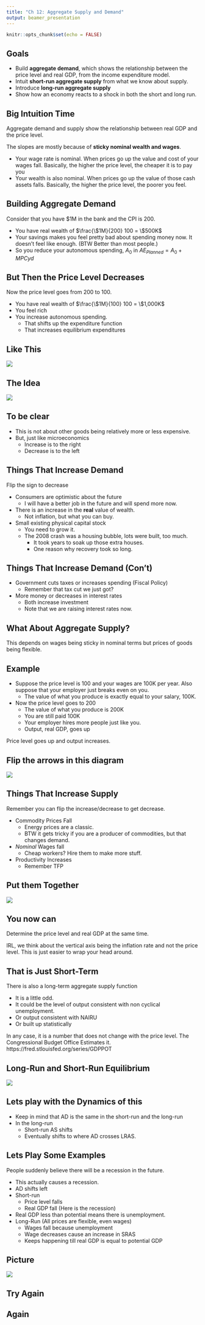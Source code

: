 ```yaml
---
title: "Ch 12: Aggregate Supply and Demand"
output: beamer_presentation
---
```


```r
knitr::opts_chunk$set(echo = FALSE)
```

## Goals

+ Build **aggregate demand**, which shows the relationship between the price level and real GDP, from the income expenditure model.
+ Intuit **short-run aggregate supply** from what we know about supply.
+ Introduce **long-run aggregate supply**
+ Show how an economy reacts to a shock in both the short and long run.


## Big Intuition Time

Aggregate demand and supply show the relationship between real GDP and the price level.

The slopes are mostly because of **sticky nominal wealth and wages**.

+ Your wage rate is nominal.  When prices go up the value and cost of your wages fall.  Basically, the higher the price level, the cheaper it is to pay you
+ Your wealth is also nominal.  When prices go up the value of those cash assets falls. Basically, the higher the price level, the poorer you feel.

## Building Aggregate Demand

Consider that you have \$1M in the bank and the CPI is 200.

+ You have real wealth of $\frac{\$1M}{200} 100 = 
\$500K$
+ Your savings makes you feel pretty bad about spending money now. It doesn't feel like enough. (BTW Better than most people.)
+ So you reduce your autonomous spending, $A_0$ in  $AE_{Planned} = A_0 + MPC yd$

## But Then the Price Level Decreases

Now the price level goes from 200 to 100.

+ You have real wealth of $\frac{\$1M}{100} 100 = 
\$1,000K$
+ You feel rich 
+ You increase autonomous spending.
    + That shifts up the expenditure function
    + That increases equilibrium expenditures
    
## Like This

![](krugmacro5e_fig_12_02.png)

## The Idea


![](krugmacro5e_fig_12_03.png)


## To be clear

+ This is not about other goods being relatively more or less expensive.
+ But, just like microeconomics
    + Increase is to the right
    + Decrease is to the left
    
## Things That Increase Demand 

Flip the sign to decrease

+ Consumers are optimistic about the future
    + I will have a better job in the future and will spend more now.
+ There is an increase in the **real** value of wealth.
    + Not inflation, but what you can buy.
+ Small existing physical capital stock
    + You need to grow it.
    + The 2008 crash was a housing bubble, lots were built, too much.  
        + It took years to soak up those extra houses.
        + One reason why recovery took so long.
        
## Things That Increase Demand (Con't)
        
+ Government cuts taxes or increases spending (Fiscal Policy)
    + Remember that tax cut we just got?
+ More money or decreases in interest rates
    + Both increase investment
    + Note that we are raising interest rates now.
    
## What About Aggregate Supply?

This depends on wages being sticky in nominal terms but prices of goods being flexible.

## Example

+ Suppose the price level is 100 and your wages are 100K per year.  Also suppose that your employer just breaks even on you.  
    + The value of what you produce is exactly equal to your salary, 100K.
+ Now the price level goes to 200
    + The value of what you produce is 200K
    + You are still paid 100K
    + Your employer hires more people just like you.
    + Output, real GDP, goes up

Price level goes up and output increases.

## Flip the arrows in this diagram

![](krugmacro5e_fig_12_05.png)  

## Things That Increase Supply

Remember you can flip the increase/decrease to get decrease.

+ Commodity Prices Fall
    + Energy prices are a classic.
    + BTW it gets tricky if you are  a producer of commodities, but that changes demand.
+ *Nominal* Wages fall
    + Cheap workers? Hire them to make more stuff.
+ Productivity Increases
    + Remember TFP
    
## Put them Together

![](krugmacro5e_fig_12_11.png) 


## You now can 

Determine the price level and real GDP at the same time.

IRL, we think about the vertical axis being the inflation rate and not the price level.  This is just easier to wrap your head around.

## That is Just Short-Term

There is also a long-term aggregate supply function

+ It is a little odd.
+ It could be the level of output consistent with non cyclical unemployment.
+ Or output consistent with NAIRU
+ Or built up statistically

In any case, it is a number that does not change with the price level. The Congressional Budget Office Estimates it. https://fred.stlouisfed.org/series/GDPPOT


## Long-Run and Short-Run Equilibrium

![](krugmacro5e_fig_12_14.png)


## Lets play with the Dynamics of this

+ Keep in mind that AD is the same in the short-run and the long-run
+ In the long-run
    + Short-run AS shifts
    + Eventually shifts to where AD crosses LRAS.
    
## Lets Play Some Examples

People suddenly believe there will be a recession in the future.

+ This actually causes a recession.
+ AD shifts left
+ Short-run
    + Price level falls
    + Real GDP fall (Here is the recession)
+ Real GDP less than potential means there is unemployment.
+ Long-Run (All prices are flexible, even wages)
    + Wages fall because unemployment
    + Wage decreases cause an increase in SRAS
    + Keeps happening till real GDP is equal to potential GDP
    
    
## Picture


![](krugmacro5e_fig_12_15.png)

## Try Again




## Again


